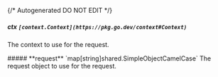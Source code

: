 {/* Autogenerated DO NOT EDIT  */}

##### **ctx** `[context.Context](https://pkg.go.dev/context#Context)`
The context to use for the request.

<Collapsible>
    ##### **request** `map[string]shared.SimpleObjectCamelCase`
    The request object to use for the request.
    <Collapsible.Break/>
    <SimpleObjectCamelCase/>
</Collapsible>

